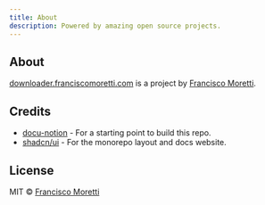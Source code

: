 ```yaml
---
title: About
description: Powered by amazing open source projects.
---
```


## About

[downloader.franciscomoretti.com](https://downloader.franciscomoretti.com) is a project by [Francisco Moretti](https://franciscomoretti.com).

## Credits

- [docu-notion](https://github.com/sillsdev/docu-notion) - For a starting point to build this repo.
- [shadcn/ui](https://github.com/shadcn/ui) - For the monorepo layout and docs website.

## License

MIT © [Francisco Moretti](https://franciscomoretti.com)
